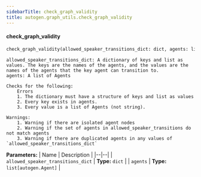 ```yaml
---
sidebarTitle: check_graph_validity
title: autogen.graph_utils.check_graph_validity
---
```


<code class="doc-symbol doc-symbol-heading doc-symbol-function"></code>
#### check_graph_validity
<a href="#autogen.graph_utils..check_graph_validity" class="headerlink" title="Permanent link"></a>

```python
check_graph_validity(allowed_speaker_transitions_dict: dict, agents: list[autogen.Agent]) -> 
```

    allowed_speaker_transitions_dict: A dictionary of keys and list as values. The keys are the names of the agents, and the values are the names of the agents that the key agent can transition to.
    agents: A list of Agents
    
    Checks for the following:
        Errors
        1. The dictionary must have a structure of keys and list as values
        2. Every key exists in agents.
        3. Every value is a list of Agents (not string).
    
    Warnings:
        1. Warning if there are isolated agent nodes
        2. Warning if the set of agents in allowed_speaker_transitions do not match agents
        3. Warning if there are duplicated agents in any values of `allowed_speaker_transitions_dict`

<b>Parameters:</b>
| Name | Description |
|--|--|
| `allowed_speaker_transitions_dict` | **Type:** `dict` |
| `agents` | **Type:** `list[autogen.Agent]` |

<br />